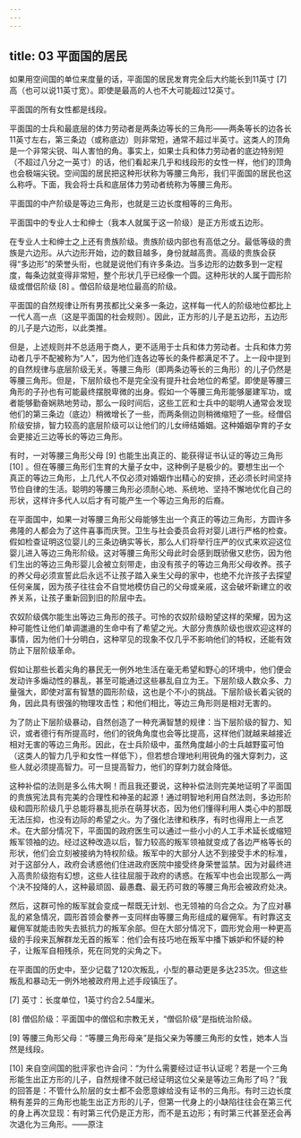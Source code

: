 ```yaml
---
---
---
```

title: 03 平面国的居民
---




如果用空间国的单位来度量的话，平面国的居民发育完全后大约能长到11英寸 [7] 高（也可以说11英寸宽）。即使是最高的人也不大可能超过12英寸。

平面国的所有女性都是线段。

平面国的士兵和最底层的体力劳动者是两条边等长的三角形——两条等长的边各长11英寸左右，第三条边（或称底边）则非常短，通常不超过半英寸。这类人的顶角是一个非常尖锐、叫人害怕的角。事实上，如果士兵和体力劳动者的底边特别短（不超过八分之一英寸）的话，他们看起来几乎和线段形的女性一样，他们的顶角也会极端尖锐。空间国的居民把这种形状称为等腰三角形，我们平面国的居民也这么称呼。下面，我会将士兵和底层体力劳动者统称为等腰三角形。

平面国的中产阶级是等边三角形，也就是三边长度相等的三角形。

平面国中的专业人士和绅士（我本人就属于这一阶级）是正方形或五边形。

在专业人士和绅士之上还有贵族阶级。贵族阶级内部也有高低之分。最低等级的贵族是六边形。从六边形开始，边的数目越多，身份就越高贵。高级的贵族会获得“多边形”的荣誉头衔，也就是说他们有许多条边。当多边形的边数多到一定程度，每条边就变得非常短，整个形状几乎已经像一个圆。这种形状的人属于圆形阶级或僧侣阶级 [8] 。僧侣阶级是地位最高的阶级。

平面国的自然规律让所有男孩都比父亲多一条边，这样每一代人的阶级地位都比上一代人高一点（这是平面国的社会规则）。因此，正方形的儿子是五边形，五边形的儿子是六边形，以此类推。

但是，上述规则并不总适用于商人，更不适用于士兵和体力劳动者。士兵和体力劳动者几乎不配被称为“人”，因为他们连各边等长的条件都满足不了。上一段中提到的自然规律与底层阶级无关。等腰三角形（即两条边等长的三角形）的儿子仍然是等腰三角形。但是，下层阶级也不是完全没有提升社会地位的希望。即使是等腰三角形的子孙也有可能最终摆脱卑微的出身。假如一个等腰三角形能够屡建军功，或者能够勤奋娴熟地劳动，那么一段时间后，这些工匠和士兵中的聪明人通常会发现他们的第三条边（底边）稍微增长了一些，而两条侧边则稍微缩短了一些。经僧侣阶级安排，智力较高的底层阶级可以让他们的儿女缔结婚姻。这种婚姻孕育的子女会更接近三边等长的等边三角形。

有时，一对等腰三角形父母 [9] 也能生出真正的、能获得证书认证的等边三角形 [10] 。但在等腰三角形们生育的大量子女中，这种例子是极少的。要想生出一个真正的等边三角形，上几代人不仅必须对婚姻作出精心的安排，还必须长时间坚持节俭自律的生活。聪明的等腰三角形必须耐心地、系统地、坚持不懈地优化自己的形状，这样许多代人以后才有可能产生一个等边三角形的后裔。

在平面国中，如果一对等腰三角形父母能够生出一个真正的等边三角形，方圆许多弗隆的人都会为了这件喜事而庆贺。卫生与社会委员会将对婴儿进行严格的检查。假如检查证明这位婴儿的三条边确实等长，那么人们将举行庄严的仪式来欢迎这位婴儿进入等边三角形阶级。这对等腰三角形父母此时会感到既骄傲又悲伤，因为他们生出的等边三角形婴儿会被立刻带走，由没有孩子的等边三角形父母收养。孩子的养父母必须宣誓此后永远不让孩子踏入亲生父母的家中，也绝不允许孩子去探望任何亲属，因为孩子往往会不自觉地模仿自己的父母或亲戚，这会破坏新建立的收养关系，让孩子重新回到旧的阶层中去。

农奴阶级偶尔能生出等边三角形的孩子。可怜的农奴阶级盼望这样的荣耀，因为这种可能性让他们单调邋遢的生命中有了希望之光。大部分贵族阶级也很欢迎这样的事情，因为他们十分明白，这种罕见的现象不仅几乎不影响他们的特权，还能有效防止下层阶级革命。

假如让那些长着尖角的暴民无一例外地生活在毫无希望和野心的环境中，他们便会发动许多煽动性的暴乱，甚至可能通过这些暴乱自立为王。下层阶级人数众多、力量强大，即使对富有智慧的圆形阶级，这也是个不小的挑战。下层阶级长着尖锐的角，因此具有很强的物理攻击性；和他们相比，等边三角形则是相对无害的。

为了防止下层阶级暴动，自然创造了一种充满智慧的规律：当下层阶级的智力、知识，或者德行有所提高时，他们的锐角角度也会等比提高，这样他们就越来越接近相对无害的等边三角形。因此，在士兵阶级中，虽然角度越小的士兵越野蛮可怕（这类人的智力几乎和女性一样低下），但若想合理地利用锐角的强大穿刺力，这些人就必须提高智力。可一旦提高智力，他们的穿刺力就会降低。

这种补偿的法则是多么伟大啊！而且我还要说，这种补偿法则完美地证明了平面国的贵族宪法具有完美的合理性和神圣的起源！通过明智地利用自然法则，多边形阶级和圆形阶级几乎总能将暴乱扼杀在萌芽状态，因为他们懂得利用人类心中的那既无法压抑，也没有边际的希望之火。为了强化法律和秩序，有时也得用上一点艺术。在大部分情况下，平面国的政府医生可以通过一些小小的人工手术延长或缩短叛军领袖的边。经过这种改造以后，智力较高的叛军领袖就变成了各边严格等长的形状，他们会立刻被接纳为特权阶级。叛军中的大部分人达不到接受手术的标准，对于这部分人，政府会诱惑他们住进政府医院中接受终身荣誉监禁。因为对最终进入高贵阶级抱有幻想，这些人往往屈服于政府的诱惑。在叛军中也会出现那么一两个决不投降的人，这种最顽固、最愚蠢、最无药可救的等腰三角形会被政府处决。

然后，这群可怜的叛军就会变成一帮既无计划、也无领袖的乌合之众。为了应对暴乱的紧急情况，圆形首领会豢养一支同样由等腰三角形组成的雇佣军。有时靠这支雇佣军就能击败失去抵抗力的叛军余部。但在大部分情况下，圆形党会用一种更高级的手段来瓦解群龙无首的叛军：他们会有技巧地在叛军中播下嫉妒和怀疑的种子，让叛军自相残杀，死在同党的尖角之下。

在平面国的历史中，至少记载了120次叛乱，小型的暴动更是多达235次。但这些叛乱和暴动无一例外地被政府用上述手段镇压了。

[7] 英寸：长度单位，1英寸约合2.54厘米。

[8] 僧侣阶级：平面国中的僧侣和宗教无关，“僧侣阶级”是指统治阶级。

[9] 等腰三角形父母：“等腰三角形母亲”是指父亲为等腰三角形的女性，她本人当然是线段。

[10] 来自空间国的批评家也许会问：“为什么需要经过证书认证呢？若是一个三角形能生出正方形的儿子，自然规律不就已经证明这位父亲是等边三角形了吗？”我的回答是：不管什么阶层的女士都不会愿意嫁给没有证书的三角形。有时三边长度稍有差异的三角形也能生出正方形的儿子，但第一代身上的小缺陷往往会在第三代的身上再次显现：有时第三代仍是正方形，而不是五边形；有时第三代甚至还会再次退化为三角形。——原注